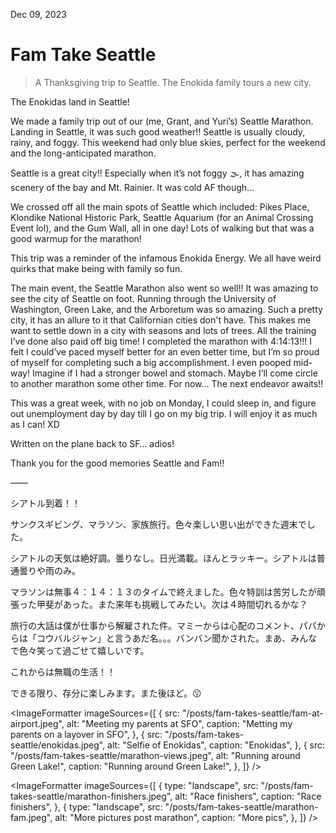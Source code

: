 
<IconLink href="/" text="Home" />

Dec 09, 2023

# Fam Take Seattle

<BlockQuote>
  A Thanksgiving trip to Seattle. The Enokida family tours a new city.
</BlockQuote>

<HeroImage
  src="/posts/fam-takes-seattle/seattle-skyline.jpeg"
  alt="Seattle skyline with Mount Rainier in the background"
  caption="Seattle skyline with Mount Rainier in the background"
/>

The Enokidas land in Seattle!

We made a family trip out of our (me, Grant, and Yuri’s) Seattle Marathon. Landing in Seattle, it was such good weather!! Seattle is usually cloudy, rainy, and foggy. This weekend had only blue skies, perfect for the weekend and the long-anticipated marathon.

Seattle is a great city!! Especially when it’s not foggy 🌫️, it has amazing scenery of the bay and Mt. Rainier. It was cold AF though…

We crossed off all the main spots of Seattle which included: Pikes Place, Klondike National Historic Park, Seattle Aquarium (for an Animal Crossing Event lol), and the Gum Wall, all in one day! Lots of walking but that was a good warmup for the marathon!

This trip was a reminder of the infamous Enokida Energy. We all have weird quirks that make being with family so fun.

The main event, the Seattle Marathon also went so well!! It was amazing to see the city of Seattle on foot. Running through the University of Washington, Green Lake, and the Arboretum was so amazing. Such a pretty city, it has an allure to it that Californian cities don't have. This makes me want to settle down in a city with seasons and lots of trees. All the training I’ve done also paid off big time! I completed the marathon with 4:14:13!!! I felt I could’ve paced myself better for an even better time, but I’m so proud of myself for completing such a big accomplishment. I even pooped mid-way! Imagine if I had a stronger bowel and stomach. Maybe I’ll come circle to another marathon some other time. For now… The next endeavor awaits!!

This was a great week, with no job on Monday, I could sleep in, and figure out unemployment day by day till I go on my big trip. I will enjoy it as much as I can! XD

Written on the plane back to SF… adios!

Thank you for the good memories Seattle and Fam!!

——

シアトル到着！！

サンクスギビング、マラソン、家族旅行。色々楽しい思い出ができた週末でした。

シアトルの天気は絶好調。曇りなし。日光満載。ほんとラッキー。シアトルは普通曇りや雨のみ。

マラソンは無事４：１４：１３のタイムで終えました。色々特訓は苦労したが頑張った甲斐があった。また来年も挑戦してみたい。次は４時間切れるかな？

旅行の大話は僕が仕事から解雇された件。マミーからは心配のコメント、パパからは「コウバルジャン」と言うあだ名。。。バンバン聞かされた。まあ、みんなで色々笑って過ごせて嬉しいです。

これからは無職の生活！！

できる限り、存分に楽しみます。また後ほど。😗

<ImageFormatter
  imageSources={[
    {
      src: "/posts/fam-takes-seattle/fam-at-airport.jpeg",
      alt: "Meeting my parents at SFO",
      caption: "Metting my parents on a layover in SFO",
    },
    {
      src: "/posts/fam-takes-seattle/enokidas.jpeg",
      alt: "Selfie of Enokidas",
      caption: "Enokidas",
    },
    {
      src: "/posts/fam-takes-seattle/marathon-views.jpeg",
      alt: "Running around Green Lake!",
      caption: "Running around Green Lake!",
    },
  ]}
/>

<ImageFormatter
  imageSources={[
    {
      type: "landscape",
      src: "/posts/fam-takes-seattle/marathon-finishers.jpeg",
      alt: "Race finishers",
      caption: "Race finishers",
    },
    {
      type: "landscape",
      src: "/posts/fam-takes-seattle/marathon-fam.jpeg",
      alt: "More pictures post marathon",
      caption: "More pics",
    },
  ]}
/>
